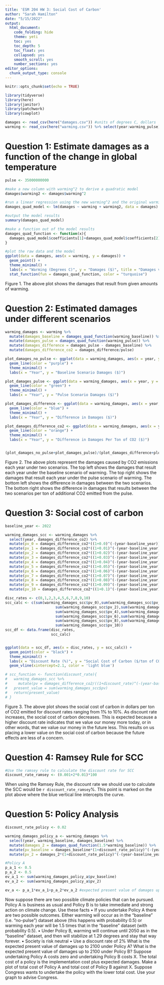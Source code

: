 ```yaml
---
title: 'ESM 204 HW 3: Social Cost of Carbon'
author: "Sarah Hamilton"
date: "5/15/2022"
output: 
  html_document:
    code_folding: hide
    theme: yeti
    toc: yes
    toc_depth: 5
    toc_float: yes
    collapsed: yes
    smooth_scroll: yes
    number_sections: yes
editor_options:
  chunk_output_type: console
---
```


```r
knitr::opts_chunk$set(echo = TRUE)

library(tidyverse)
library(here)
library(janitor)
library(patchwork)
library(cowplot)

damages <- read_csv(here("damages.csv")) #units of degrees C, dollars
warming <- read_csv(here("warming.csv")) %>% select(year:warming_pulse) #units of year, degrees C
```

# Question 1: Estimate damages as a function of the change in global temperature

```r
pulse <- 35000000000

#make a new column with warming^2 to derive a quadratic model
damages$warming2 <- damages$warming^2

#run a linear regression using the new warming^2 and the original warming 
damages_quad_model <- lm(damages ~ warming + warming2, data = damages)

#output the model results
summary(damages_quad_model)

#make a function out of the model results 
damages_quad_function <- function(x){
  damages_quad_model$coefficients[1]+damages_quad_model$coefficients[2]*x+damages_quad_model$coefficients[3]*x^2
}

#plot the raw data and the model 
ggplot(data = damages, aes(x = warming, y = damages)) +
  geom_point() +
  theme_minimal() +
  labs(x = "Warming (Degrees C)", y = "Damages ($)", title = "Damages vs. Global Temperature Change") +
  stat_function(fun = damages_quad_function, color = "turquoise")
```

Figure 1. The above plot shows the damages that result from given amounts of warming. 

# Question 2: Estimated damages under different scenarios

```r
warming_damages <- warming %>%
  mutate(damages_baseline = damages_quad_function(warming_baseline)) %>%
  mutate(damages_pulse = damages_quad_function(warming_pulse)) %>%
  mutate(damages_difference = damages_pulse - damages_baseline) %>%
  mutate(damages_difference_co2 = damages_difference/pulse)

plot_damages_no_pulse <- ggplot(data = warming_damages, aes(x = year, y = damages_baseline)) +
  geom_line(color = "purple") +
  theme_minimal() +
  labs(x = "Year", y = "Baseline Scenario Damages ($)")

plot_damages_pulse <- ggplot(data = warming_damages, aes(x = year, y = damages_pulse)) +
  geom_line(color = "green") +
  theme_minimal() +
  labs(x = "Year", y = "Pulse Scenario Damages ($)")

plot_damages_difference <- ggplot(data = warming_damages, aes(x = year, y = damages_difference)) +
  geom_line(color = "blue") +
  theme_minimal() +
  labs(x = "Year", y = "Difference in Damages ($)")

plot_damages_difference_co2 <- ggplot(data = warming_damages, aes(x = year, y = damages_difference_co2)) +
  geom_line(color = "orange") +
  theme_minimal() +
  labs(x = "Year", y = "Difference in Damages Per Ton of CO2 ($)")


(plot_damages_no_pulse+plot_damages_pulse)/(plot_damages_difference+plot_damages_difference_co2)
```

Figure 2. The above plots represent the damages caused by CO2 emissions each year under two scenarios. The top left shows the damages that result each year under the baseline scenario of warming. The top right shows the damages that result each year under the pulse scenario of warming. The bottom left shows the difference in damages between the two scenarios. The bottom right shows the difference in damages that results between the two scenarios per ton of additional CO2 emitted from the pulse. 

# Question 3: Social cost of carbon

```r
baseline_year <- 2022

warming_damages_scc <- warming_damages %>%
  select(year, damages_difference_co2) %>%
  mutate(pv_0 = damages_difference_co2*((1+0.0)^(-(year-baseline_year)))) %>%
  mutate(pv_1 = damages_difference_co2*((1+0.01)^(-(year-baseline_year)))) %>%
  mutate(pv_2 = damages_difference_co2*((1+0.02)^(-(year-baseline_year)))) %>%
  mutate(pv_3 = damages_difference_co2*((1+0.03)^(-(year-baseline_year)))) %>%
  mutate(pv_4 = damages_difference_co2*((1+0.04)^(-(year-baseline_year)))) %>%
  mutate(pv_5 = damages_difference_co2*((1+0.05)^(-(year-baseline_year)))) %>%
  mutate(pv_6 = damages_difference_co2*((1+0.06)^(-(year-baseline_year)))) %>%
  mutate(pv_7 = damages_difference_co2*((1+0.07)^(-(year-baseline_year)))) %>%
  mutate(pv_8 = damages_difference_co2*((1+0.08)^(-(year-baseline_year)))) %>%
  mutate(pv_9 = damages_difference_co2*((1+0.09)^(-(year-baseline_year)))) %>%
  mutate(pv_10 = damages_difference_co2*((1+0.1)^(-(year-baseline_year))))

disc_rates <- c(0,1,2,3,4,5,6,7,8,9,10)
scc_calc <- c(sum(warming_damages_scc$pv_0),sum(warming_damages_scc$pv_1),
                       sum(warming_damages_scc$pv_2),sum(warming_damages_scc$pv_3),
                       sum(warming_damages_scc$pv_4),sum(warming_damages_scc$pv_5),
                       sum(warming_damages_scc$pv_6),sum(warming_damages_scc$pv_7),
                       sum(warming_damages_scc$pv_8),sum(warming_damages_scc$pv_9),
                       sum(warming_damages_scc$pv_10))
scc_df <- data.frame(disc_rates,
                     scc_calc)


ggplot(data = scc_df, aes(x = disc_rates, y = scc_calc)) +
  geom_point(color = "black") +
  theme_minimal() +
  labs(x = "Discount Rate (%)", y = "Social Cost of Carbon ($/ton of CO2)") +
  geom_vline(xintercept=2.1, color = 'light blue')

# scc_function <- function(discount_rate){
#   warming_damages_scc %>%
#     mutate(pv = damages_difference_co2/((1+discount_rate)^(-(year-baseline_year))))
#   present_value = sum(warming_damages_scc$pv)
#   return(present_value)
# }
```

Figure 3. The above plot shows the social cost of carbon in dollars per ton of CO2 emitted for discount rates ranging from 1% to 10%. As discount rate increases, the social cost of carbon decreases. This is expected because a higher discount rate indicates that we value our money more today, or in other words, that we value our money in the future less. This results on us placing a lower value on the social cost of carbon because the future effects are less of a concern. 

# Question 4: Ramsey Rule for SCC

```r
#Use the ramsey rule to calculate the discount rate for SCC
discount_rate_ramsey <- (0.001+2*0.01)*100
```

When using the Ramsey Rule, the discount rate we should use to calculate the SCC would be `r discount_rate_ramsey`%. This point is marked on the plot above where the blue vertical line intercepts the curve.

# Question 5: Policy Analysis

```r
discount_rate_policy <- 0.02

warming_damages_policy_a <- warming_damages %>%
  select(year, warming_baseline, damages_baseline) %>%
  mutate(damages_2 = damages_quad_function(1.5*warming_baseline)) %>%
  mutate(pv_baseline = damages_baseline*(1+discount_rate_policy)^(-(year-baseline_year))) %>%
  mutate(pv_2 = damages_2*(1+discount_rate_policy)^(-(year-baseline_year)))

#Policy A
p_a_1 <- 0.5
p_a_2 <- 0.5
ev_a_1 <- sum(warming_damages_policy_a$pv_baseline)
ev_a_2 <- sum(warming_damages_policy_a$pv_2)

ev_a <- p_a_1*ev_a_1+p_a_2*ev_a_2 #expected present value of damages up to 2100 policy A in dollars

```


Now suppose there are two possible climate policies that can be pursued. Policy A is business as usual and Policy B is to take immediate and strong action on climate change. Use these facts
• If you undertake Policy A there are two possible outcomes. Either warming will occur as in the “baseline” (i.e. “no-pulse”) dataset above (this happens with probability 0.5) or warming each year will be 1.5 times that in the “baseline” dataset (with probability 0.5).
• Under Policy B, warming will continue until 2050 as in the “baseline” dataset, and then will stabilize at 1.29 degrees and stay that way forever.
• Society is risk neutral
• Use a discount rate of 2%
What is the expected present value of damages up to 2100 under Policy A? What is the expected present value of damages up to 2100 under Policy B? Suppose undertaking Policy A costs zero and undertaking Policy B costs X. The total cost of a policy is the implementation cost plus expected damages. Make a plot of total cost of Policy A and total cost of Policy B against X. Suppose Congress wants to undertake the policy with the lower total cost. Use your graph to advise Congress.



